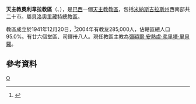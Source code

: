 {{Infobox Roman Catholic diocese
|name=奧利韋拉

|jurisdiction=教區
|latin = Dioecesis Oliveirensis

|image = 
|caption = 
|location = [[巴西|巴西]]
|territory = [[米納斯吉拉斯州|米納斯吉拉斯州]]西南部
|population = 285,000

|rite = [[罗马礼|罗马礼]]
|patron = 
|province = 貝洛奧里藏特
|established = 1941年
|cathedral =  聖神主教座堂
|co-cathedral =
|leadership = 主教
|website =[http://www.dioceseoliveira.org.br/ 官方網頁]
|patriarch= 
|metropolitan = 
|ordinary = 彌額爾·安熱盧·弗里塔·里貝羅
|coadjutor archbishop =
|coadjutor bishop =
|auxiliary =
|emeritus =
}}
'''天主教奧利韋拉教區'''（{{lang-la|Dioecesis Oliveirensis}}、{{lang-pt|Diocese de Oliveira}}），是[[巴西|巴西]]一個[[天主教|天主教]][[教區|教區]]，包括[[米納斯吉拉斯州|米納斯吉拉斯州]]西南部共二十市。屬[[天主教貝洛奧里藏特總教區|貝洛奧里藏特總教區]]。

教區成立於1941年12月20日，<ref name="dio">{{cite journal
|journal=[[宗座公報|宗座公報]]
|publisher=梵蒂岡出版社
|date=1942年
|volume=34
|title=''Quo uberiores''
|page=121
|url=http://www.vatican.va/archive/aas/documents/AAS%2034%20%5B1942%5D%20-%20ocr.pdf
|access-date=2013-11-29
|archive-date=2017-11-16
|archive-url=https://web.archive.org/web/20171116190625/http://www.vatican.va/archive/aas/documents/AAS%2034%20%5B1942%5D%20-%20ocr.pdf
|dead-url=no
}}</ref>2004年有教友285,000人，佔轄區總人口95.0%。有廿六個堂區、司鐸卅八人。現任教區主教為[[彌額爾·安熱盧·弗里塔·里貝羅|彌額爾·安熱盧·弗里塔·里貝羅]]。

==參考資料==
{{reflist}}

[[Category:巴西天主教教區|O]]